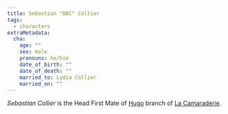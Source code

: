 ```yaml
---
title: Sebastian "BBC" Collier
tags:
  - characters
extraMetadata:
  cha:
    age: ""
    sex: male
    pronouns: he/him
    date_of_birth: ""
    date_of_death: ""
    married_to: Lydia Collier
    married_on: ""
---
```


*Sebastian Collier* is the Head First Mate of [Hugo](/locations/hugo/)
branch of [La Camaraderie](/organizations/la-camaraderie/).
